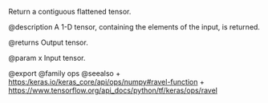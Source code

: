 Return a contiguous flattened tensor.

@description
A 1-D tensor, containing the elements of the input, is returned.

@returns
    Output tensor.

@param x Input tensor.

@export
@family ops
@seealso
+ <https:/keras.io/keras_core/api/ops/numpy#ravel-function>
+ <https://www.tensorflow.org/api_docs/python/tf/keras/ops/ravel>
